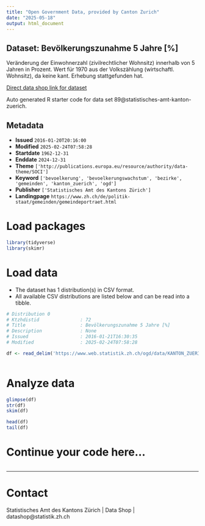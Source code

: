 ```yaml
---
title: "Open Government Data, provided by Canton Zurich"
date: "2025-05-18"
output: html_document
---
```


## Dataset: Bevölkerungszunahme 5 Jahre [%]

Veränderung der Einwohnerzahl (zivilrechtlicher Wohnsitz) innerhalb von 5 Jahren in Prozent. Wert für 1970 aus der Volkszählung (wirtschaftl. Wohnsitz), da keine kant. Erhebung stattgefunden hat.

[Direct data shop link for dataset](https://www.zh.ch/de/politik-staat/statistik-daten/datenkatalog.html#/datasets/89@statistisches-amt-kanton-zuerich)

Auto generated R starter code for data set 89@statistisches-amt-kanton-zuerich.

## Metadata

- **Issued** `2016-01-20T20:16:00`
- **Modified** `2025-02-24T07:58:28`
- **Startdate** `1962-12-31`
- **Enddate** `2024-12-31`
- **Theme** `['http://publications.europa.eu/resource/authority/data-theme/SOCI']`
- **Keyword** `['bevoelkerung', 'bevoelkerungswachstum', 'bezirke', 'gemeinden', 'kanton_zuerich', 'ogd']`
- **Publisher** `['Statistisches Amt des Kantons Zürich']`
- **Landingpage** `https://www.zh.ch/de/politik-staat/gemeinden/gemeindeportraet.html`


# Load packages

```r

library(tidyverse)
library(skimr)

```

# Load data

-   The dataset has 1 distribution(s) in CSV format.
-   All available CSV distributions are listed below and can be read into a tibble.

```r

# Distribution 0
# Ktzhdistid               : 72
# Title                    : Bevölkerungszunahme 5 Jahre [%]
# Description              : None
# Issued                   : 2016-01-21T16:30:35
# Modified                 : 2025-02-24T07:58:28

df <- read_delim('https://www.web.statistik.zh.ch/ogd/data/KANTON_ZUERICH_203.csv')



```

# Analyze data

```r

glimpse(df)
str(df)
skim(df)

head(df)
tail(df)

```

# Continue your code here...

```r

```

------------------------------------------------------------------------

# Contact

Statistisches Amt des Kantons Zürich | Data Shop | datashop@statistik.zh.ch
